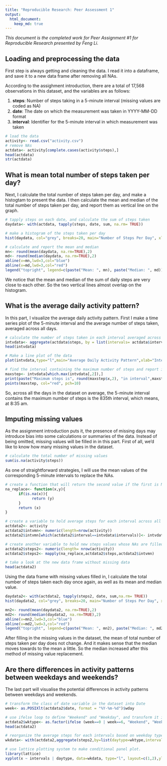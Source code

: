```yaml
---
title: "Reproducible Research: Peer Assessment 1"
output: 
  html_document:
    keep_md: true
---
```


*This document is the completed work for Peer Assignment #1 for Reproducible Research presented by Feng Li.*



## Loading and preprocessing the data


First step is always getting and cleaning the data. I read it into a dataframe, and save it to a new data frame after removing all NAs.

According to the assighment introduction, there are a total of 17,568 observations in this dataset, and the variables are as follows:

1. **steps**: Number of steps taking in a 5-minute interval (missing values are coded as NA)
2. **date**: The date on which the measurement was taken in YYYY-MM-DD format
3. **interval**: Identifier for the 5-minute interval in which measurement was taken


```r
# load the data
activity<- read.csv("activity.csv")
# remove NAs
actdata<- activity[complete.cases(activity$steps),]
head(actdata)
str(actdata)

```


## What is mean total number of steps taken per day?


Next, I calculate the total number of steps taken per day, and make a histogtam to present the data.
I then calculate the mean and median of the total number of steps taken per day, and report them as vertical line on the graph.


```r
# tapply steps on each date, and calculate the sum of steps taken
daydata<- with(actdata, tapply(steps, date, sum, na.rm= TRUE))

# make a histogram of the steps taken per day
hist(daydata, col="grey", breaks=20, main="Number of Steps Per Day", xlab="Total Steps")

# calculate and report the mean and median
mn<- round(mean(daydata, na.rm=TRUE),2)
md<- round(median(daydata, na.rm=TRUE),2)
abline(v=mn,lwd=3,col="blue")
abline(v=md,lwd=3,col="red")
legend("topright", legend=c(paste("Mean: ", mn), paste("Median: ", md)),lwd=3, col=c("blue","red"))

```

We notice that the mean and median of the sum of daily steps are very close to each other. So the two vertical lines almost overlap on the histogram.


## What is the average daily activity pattern?


In this part, I visualize the average daily activity pattern. First I make a time series plot of the 5-minute interval and the average number of steps taken, averaged across all days.


```r
# calculate the number of steps taken in each interval averaged across all days
intvdata<- aggregate(actdata$steps, by = list(intervals= actdata$interval), mean)
head(intvdata)

# Make a line plot of the data
plot(intvdata,type="l",main="Average Daily Activity Pattern",xlab="Intervals", ylab="Average Steps")

# find the interval containing the maximum number of steps and report it on the plot
maxstep<- intvdata[which.max(intvdata[,2]),]
print(paste("Maximum steps is", round(maxstep$x,2), "in interval",maxstep$intervals))
points(maxstep, col="red", pch=10)

```

So, across all the days in the dataset on average, the 5-minute interval contains the maximum number of steps is the 835th interval, which means, at 8:35 am.


## Imputing missing values


As the assignment introduction puts it, the presence of missing days may introduce bias into some calculations or summaries of the data. Instead of being omitted, missing values will be filled in in this part. First of all, we'd like to know how many missing values in the dataset.

```r
# calculate the total number of missing values
sum(is.na(activity$steps))

```

As one of straightforward strategies, I will use the mean values of the corresponding 5-minute intervals to replace the NAs.

```r
# create a function that will return the second value if the first is NA
na_replace<- function(x,y){
      if(is.na(x)){
            return (y)
      }
      return (x)
}

# create a variable to hold average steps for each interval across all days, and save it to a new data frame
actdata2<- activity
actdata2$intvmn<- numeric(length=nrow(activity))
actdata2$intvmn[which(actdata2$interval==intvdata$intervals)]<- intvdata$x

# create another variable to hold new steps values whose NAs are filled in via the newly created function
actdata2$steps2<- numeric(length= nrow(activity))
actdata2$steps2<- mapply(na_replace,actdata2$steps,actdata2$intvmn)

# take a look at the new data frame without missing data
head(actdata2)

```


Using the data frame with missing values filled in, I calculate the total number of steps taken each day once again, as well as its mean and median value.

```r
daydata2<- with(actdata2, tapply(steps2, date, sum,na.rm= TRUE))
hist(daydata2, col="grey", breaks=20, main="Number of Steps Per Day", xlab="Total Steps")

mn2<- round(mean(daydata2, na.rm=TRUE),2)
md2<- round(median(daydata2, na.rm=TRUE),2)
abline(v=mn2,lwd=3,col="blue")
abline(v=md2,lwd=3,col="red")
legend("topright", legend=c(paste("Mean: ", mn2), paste("Median: ", md2)),lwd=3, col=c("blue","red"))

```

After filling in the missing values in the dataset, the mean of total number of steps taken per day does not change. And it makes sense that the median moves towards to the mean a little. So the median increased after this method of missing value replacement.


## Are there differences in activity patterns between weekdays and weekends?


The last part will visualise the potential differences in activity patterns between weekdays and weekends.

```r
# transform the class of date variable in the dataset into Date
week<- as.POSIXlt(actdata2$date, format = "%Y-%m-%d")$wday

# use ifelse loop to define "Weekend" and "Weekday", and transform it into factor variable.
actdata2$wktype<- as.factor(ifelse (week==0 | week==6, "Weekend", "Weekday"))
head(actdata2)

# reorganize the average steps for each intervals based on weekday type
wkdata<- with(actdata2,aggregate(steps2,by=list(daytype=wktype,intervals=interval),mean))

# use lattice plotting system to make conditional panel plot.
library(lattice)
xyplot(x ~ intervals | daytype, data=wkdata, type="l", layout=c(1,2),ylab="Average Steps")

```

